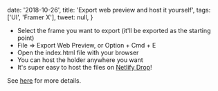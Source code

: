 
  date: '2018-10-26',
  title: 'Export web preview and host it yourself',
  tags: ['UI', 'Framer X'],
  tweet: null,
}


- Select the frame you want to export (it'll be exported as the starting point)
- File => Export Web Preview, or Option + Cmd + E
- Open the index.html file with your browser
- You can host the holder anywhere you want
- It's super easy to host the files on [Netlify Drop](https://app.netlify.com/drop)!

See [here](https://framer.com/docs/export-web-preview) for more details.
